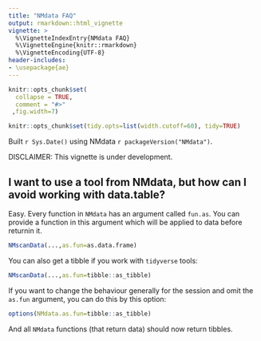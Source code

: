 ```yaml
---
title: "NMdata FAQ"
output: rmarkdown::html_vignette
vignette: >
  %\VignetteIndexEntry{NMdata FAQ}
  %\VignetteEngine{knitr::rmarkdown}
  %\VignetteEncoding{UTF-8}
header-includes:
- \usepackage{ae}
---
```


```r
knitr::opts_chunk$set(
  collapse = TRUE,
  comment = "#>"
 ,fig.width=7)

knitr::opts_chunk$set(tidy.opts=list(width.cutoff=60), tidy=TRUE)
```


Built `r Sys.Date()` using NMdata `r packageVersion("NMdata")`.


DISCLAIMER: This vignette is under development. 

## I want to use a tool from NMdata, but how can I avoid working with data.table?
Easy. Every function in `NMdata` has an argument called `fun.as`. You
can provide a function in this argument which will be applied to data
before returnin it.

```r
NMscanData(...,as.fun=as.data.frame)
```

You can also get a tibble if you work with `tidyverse` tools: 

```r
NMscanData(...,as.fun=tibble::as_tibble)
```

If you want to change the behaviour generally for the session and omit
the `as.fun` argument, you can do this by this option:

```r
options(NMdata.as.fun=tibble::as_tibble)
```

And all `NMdata` functions (that return data) should now return tibbles.


